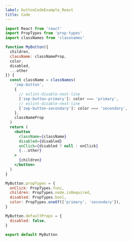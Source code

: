 ```yaml
---
label: buttonCodeExample_React
title: Code
---
```


```jsx
import React from 'react'
import PropTypes from 'prop-types'
import classNames from 'classnames'

function MyButton({
  children,
  className: classNameProp,
  color,
  disabled,
  ...other
}) {
  const className = classNames(
    'zep-button',
    {
      // eslint-disable-next-line
      ['zep-button-primary']: color === 'primary',
      // eslint-disable-next-line
      ['zep-button-secondary']: color === 'secondary',
    },
    classNameProp
  )
  return (
    <button
      className={className}
      disabled={disabled}
      onClick={disabled ? null : onClick}
      {...other}
    >
      {children}
    </button>
  )
}

MyButton.propTypes = {
  onClick: PropTypes.func,
  children: PropTypes.node.isRequired,
  disabled: PropTypes.bool,
  color: PropTypes.oneOf(['primary', 'secondary']),
}

MyButton.defaultProps = {
  disabled: false,
}

export default MyButton
```
